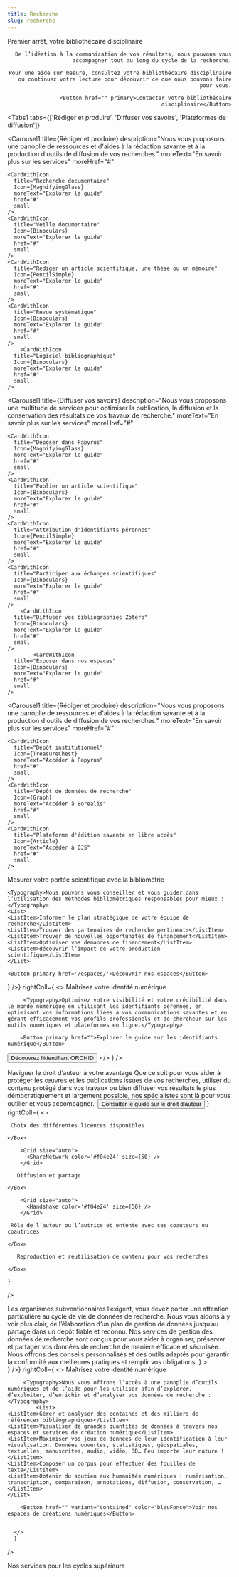 ```yaml
---
title: Recherche
slug: recherche
---
```



<SuperHero
  title="[TODO]"
  imageName='recherche'
/>

<Section bg='vertFonce'>
  <HeroWithImage Image={Bibliothecaire} align="right">
    <Typography component="h2" variant="h2">Premier arrêt, votre bibliothécaire disciplinaire</Typography>

    De l’idéation à la communication de vos résultats, nous pouvons vous accompagner tout au long du cycle de la recherche.

    Pour une aide sur mesure, consultez votre bibliothécaire disciplinaire ou continuez votre lecture pour découvrir ce que nous pouvons faire pour vous.

    <Button href="" primary>Contacter votre bibliothécaire disciplinaire</Button>

  </HeroWithImage>
</Section>

<Section>

<Tabs1
    tabs={['Rédiger et produire', 'Diffuser vos savoirs', 'Plateformes de diffusion']}
  >
  <Carousel1
    title={<Typography component="h3">Rédiger et produire</Typography>}
    description="Nous vous proposons une panoplie de ressources et d'aides à la rédaction savante et à la production d'outils de diffusion de vos recherches."
    moreText="En savoir plus sur les services"
    moreHref="#"
  >
    <CardWithIcon
      title="Recherche documentaire"
      Icon={MagnifyingGlass}
      moreText="Explorer le guide"
      href="#"
      small
    />
    <CardWithIcon
      title="Veille documentaire"
      Icon={Binoculars}
      moreText="Explorer le guide"
      href="#"
      small
    />
    <CardWithIcon
      title="Rédiger un article scientifique, une thèse ou un mémoire"
      Icon={PencilSimple}
      moreText="Explorer le guide"
      href="#"
      small
    />
    <CardWithIcon
      title="Revue systématique"
      Icon={Binoculars}
      moreText="Explorer le guide"
      href="#"
      small
    />
        <CardWithIcon
      title="Logiciel bibliographique"
      Icon={Binoculars}
      moreText="Explorer le guide"
      href="#"
      small
    />
  </Carousel1>

  <Carousel1
    title={<Typography component="h3">Diffuser vos savoirs</Typography>}
    description="Nous vous proposons une multitude de services pour optimiser la publication, la diffusion et la conservation des résultats de vos travaux de recherche."
    moreText="En savoir plus sur les services"
    moreHref="#"
  >
    <CardWithIcon
      title="Déposer dans Papyrus"
      Icon={MagnifyingGlass}
      moreText="Explorer le guide"
      href="#"
      small
    />
    <CardWithIcon
      title="Publier un article scientifique"
      Icon={Binoculars}
      moreText="Explorer le guide"
      href="#"
      small
    />
    <CardWithIcon
      title="Attribution d'identifiants pérennes"
      Icon={PencilSimple}
      moreText="Explorer le guide"
      href="#"
      small
    />
    <CardWithIcon
      title="Participer aux échanges scientifiques"
      Icon={Binoculars}
      moreText="Explorer le guide"
      href="#"
      small
    />
        <CardWithIcon
      title="Diffuser vos bibliographies Zotero"
      Icon={Binoculars}
      moreText="Explorer le guide"
      href="#"
      small
    />
            <CardWithIcon
      title="Exposer dans nos espaces"
      Icon={Binoculars}
      moreText="Explorer le guide"
      href="#"
      small
    />
  </Carousel1>


<Carousel1
    title={<Typography component="h3">Rédiger et produire</Typography>}
    description="Nous vous proposons une panoplie de ressources et d'aides à la rédaction savante et à la production d'outils de diffusion de vos recherches."
    moreText="En savoir plus sur les services"
    moreHref="#"
  >
    <CardWithIcon
      title="Dépôt institutionnel"
      Icon={TreasureChest}
      moreText="Accéder à Papyrus"
      href="#"
      small
    />
    <CardWithIcon
      title="Dépôt de données de recherche"
      Icon={Graph}
      moreText="Accéder à Borealis"
      href="#"
      small
    />
    <CardWithIcon
      title="Plateforme d'édition savante en libre accès"
      Icon={Article}
      moreText="Accéder à OJS"
      href="#"
      small
    />

  </Carousel1>

  </Tabs1>
</Section>


<Section bg='rose300'>
<Carousel1
    title="La science ouverte et le libre accès, une culture institutionnelle"
    description="Nous sommes activement engagées dans le projet de la science ouverte, qui vise à démocratiser l’accès à la science et tout en favorisant la réutilisation des savoirs: libre accès, données ouvertes, logiciels ouverts, science citoyenne, etc. "
  >
    <CardWithIcon
      color="vertFonce"
      title="Qu'est-ce que le libre accès?"
      Icon={Laptop}
      moreText="Comprendre le concept"
      href="#"
      small
    />
    <CardWithIcon
      color="vertFonce"
      title="Déposer sa thèse ou son mémoire dans Papyrus"
      Icon={DownloadSimple}
      moreText="Voir les étapes"
      href="#"
      small
    />
    <CardWithIcon
      color="vertFonce"
      title="Déposer facilement son article en libre accès"
      Icon={DownloadSimple}
      moreText="Utiliser le formulaire rapide"
      href="#"
      small
    />
    <CardWithIcon
      color="vertFonce"
      title="Comprendre la politique institutionnelle sur le libre accès"
      Icon={Plugs}
      moreText="En savoir plus"
      href="#"
      small
    />
  </Carousel1>

</Section>

<Section bg='bleu600'>

  <HeroWithImage Image={PorteeScientifique} align="left">
    <Typography component='h2' variant='h2'>Mesurer votre portée scientifique avec la bibliométrie</Typography>
    
    <Typography>Nous pouvons vous conseiller et vous guider dans l’utilisation des méthodes bibliométriques responsables pour mieux :</Typography>
    <List> 
    <ListItem>Informer le plan stratégique de votre équipe de recherche</ListItem>
    <ListItem>Trouver des partenaires de recherche pertinents</ListItem>
    <ListItem>Trouver de nouvelles opportunités de financement</ListItem>
    <ListItem>Optimiser vos demandes de financement</ListItem>
    <ListItem>découvrir l’impact de votre production scientifique</ListItem>
    </List>

    <Button primary href='/espaces/'>Découvrir nos espaces</Button>

  </HeroWithImage>
</Section>


<Section>
  <HeroWithText 
    leftColl={<IconInSquare color='vertPale' icon={<UserFocus color="vertFonce" />} />}
    rightColl={
      <>
        <Typography component="h2" variant="h2">Maîtrisez votre identité numérique</Typography>
        
         <Typography>Optimisez votre visibilité et votre crédibilité dans le monde numérique en utilisant les identifiants pérennes, en optimisant vos informations liées à vos communications savantes et en gérant efficacement vos profils professionels et de chercheur sur les outils numériques et plateformes en ligne.</Typography>

        <Button primary href="">Explorer le guide sur les identifiants numérique</Button>
  <Button secondary href="">Découvrez l'identifiant ORCHID</Button>
      </>
      }
  />

</Section>

<Section bg="rose300">
  <HeroWithText2
    leftColl={
      <>
        <Typography variant="h2">Naviguer le droit d’auteur à votre avantage</Typography>
        <Typography>Que ce soit pour vous aider à protéger les œuvres et les publications issues de vos recherches, utiliser du contenu protégé dans vos travaux ou bien diffuser vos résultats le plus démocratiquement et largement possible, nos spécialistes sont là pour vous outiller et vous accompagner. </Typography>
        <Button primary href="#">Consulter le guide sur le droit d'auteur</Button>
      </>
    }
    rightColl={
      <>
<Grid container spacing={2}>
<Grid size={{ xs: 12, md: 6 }}>
    <Box
      sx={{
        p:2,
        height: '100%',
        fontWeight: 600,
      }}
    >
        <Grid size="auto">
          <CheckSquareOffset color='#f04e24' size={50} />
        </Grid>

     Choix des différentes licences disponibles

    </Box>

  </Grid>
  <Grid size={{ xs: 12, md: 6 }}>
    <Box
      sx={{
        p:2,
        height: '100%',
        fontWeight: 600,
      }}
    >

        <Grid size="auto">
          <ShareNetwork color='#f04e24' size={50} />
        </Grid>
        
       Diffusion et partage

    </Box>

  </Grid>
  <Grid size={{ xs: 12, md: 6 }}>
    <Box
      sx={{
        p:2,
        height: '100%',
        fontWeight: 600,
      }}
    >
     
        <Grid size="auto">
          <Handshake color='#f04e24' size={50} />
        </Grid>
        
     Rôle de l’auteur ou l’autrice et entente avec ses coauteurs ou coautrices

    </Box>

  </Grid>
  <Grid size={{ xs: 12, md: 6 }}>
    <Box
      sx={{
        p:2,
        fontWeight: 600,
      }}
    >
        <Grid size="auto">
          <Repeat color='#f04e24' size={50} />
      </Grid>

       Reproduction et réutilisation de contenu pour vos recherches
       
    </Box>
  </Grid>

</Grid>
      </>
    
    }
  />

</Section>

<Section>
<Carousel1
    title="Gestion des données de recherche"
    description={
      <>
        <Typography sx={{pb: 1.5}}>Les organismes subventionnaires l’exigent, vous devez porter une attention particulière au cycle de vie de données de recherche. Nous vous aidons à y voir plus clair, de l’élaboration d’un plan de gestion de données jusqu’au partage dans un dépôt fiable et reconnu.</Typography>
        <Typography>Nos services de gestion des données de recherche sont conçus pour vous aider à organiser, préserver et partager vos données de recherche de manière efficace et sécurisée. Nous offrons des conseils personnalisés et des outils adaptés pour garantir la conformité aux meilleures pratiques et remplir vos obligations.</Typography>
      </>
    }
  >
    <CardWithIcon
      title="Rédiger un plan de gestion de données"
      Icon={PencilSimple}
      moreText="Explorer le guide"
      href="#"
      small
    />
    <CardWithIcon
      title="Partager et trouver des données dans un dépôt"
      Icon={MagnifyingGlass}
      moreText="Explorer le guide"
      href="#"
      small
    />
    <CardWithIcon
      title="Normaliser et documenter les données avec des métadonnées"
      Icon={TextAlignJustify}
      moreText="Explorer le guide"
      href="#"
      small
    />
  </Carousel1>
</Section>

<Section bg='bleu200'>
  <HeroWithText 
    leftColl={<IconInSquare color='#fff' icon={<CubeTransparent color="bleuPrincipal" />} />}
    rightColl={
      <>
        <Typography component="h2" variant="h2">Maîtrisez votre identité numérique</Typography>
        
         <Typography>Nous vous offrons l’accès à une panoplie d’outils numériques et de l’aide pour les utiliser afin d’explorer, d’exploiter, d’enrichir et d’analyser vos données de recherche :</Typography>
             <List> 
    <ListItem>Gérer et analyser des centaines et des milliers de références bibliographiques</ListItem>
    <ListItem>Visualiser de grandes quantités de données à travers nos espaces et services de création numérique</ListItem>
    <ListItem>Maximiser vos jeux de données de leur identification à leur visualisation. Données ouvertes, statistiques, géospatiales, textuelles, manuscrites, audio, vidéo, 3D… Peu importe leur nature !</ListItem>
    <ListItem>Composer un corpus pour effectuer des fouilles de texte</ListItem>
    <ListItem>Obtenir du soutien aux humanités numériques : numérisation, transcription, comparaison, annotations, diffusion, conservation, …</ListItem>
    </List>

        <Button href="" variant="contained" color="bleuFonce">Voir nos espaces de créations numériques</Button>

  
      </>
      }
  />

</Section>



<Section bg='vertFonce'>

  <Typography component="h2" variant="display5">Nos services pour les cycles supérieurs </Typography>

  <List>
    <ListItemRichWithLink
      href="https://www.facebook.com/groups/655999033385375/"
      title="Matinée de rédaction"
      description="Travaillez efficacement dans un environnement structuré grâce aux Matinées de rédaction. Les séances sont structurées en cycles de rédaction, suivis de pauses d'échanges informels."
    />
    <ListItemRichWithLink
      href="#"
      title="Aide à la rédaction et à la mise en page"
      description="Bénéficiez d’aide pour utiliser le modèle Word pour thèses et mémoires qui répond aux normes du Guide de présentation des mémoires et des thèses des Études supérieures et postdoctorales (ESP)."
    />
    <ListItemRichWithLink
      href="#"
      title="Aide au dépôt de votre mémoire ou thèse dans Papyrus"
      description="Nous sommes là pour vous accompagner dans le processus de mise en forme et de dépôt de votre thèse ou de votre mémoire dans le dépôt institutionnel Papyrus, étape obligatoire pour l’obtention de votre grade."
    />
    <ListItemRichWithLink
      href="#"
      title="Accompagnement personnalisé au doctorat"
      description="Vous pouvez planifier une série de rencontres individuelles avec votre bibliothécaire disciplinaire pour recevoir un soutien dans toutes les étapes de votre doctorat, de la recherche documentaire jusqu’à la rédaction de votre thèse, en passant par la mise en place de veille et par l’aide à la création de corpus de recherche."
    />
    <ListItemRichWithLink
      href="#"
      title="Espaces dédiés aux cycles supérieurs"
      description="Des salles de travail vous sont dédiées : salles individuelles réservables, salles communes équipées de casiers pour votre documentation. L’offre varie d’une bibliothèque à l’autre, consultez le répertoire!"
    />
  </List>

</Section>
